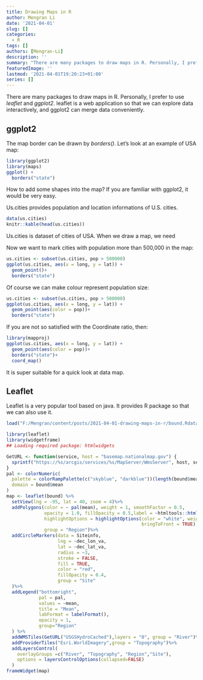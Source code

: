 ```yaml
---
title: Drawing Maps in R
author: Mengran Li
date: '2021-04-01'
slug: []
categories:
  - R
tags: []
authors: [Mengran-Li]
description: ''
summary: "There are many packages to draw maps in R. Personally, I prefer to use *leaflet* and *ggplot2*. leaflet is a web application so that we can explore data interactively, and ggplot2 can merge data conveniently."
featuredImage: ''
lastmod: '2021-04-01T19:20:23+01:00'
series: []
---
```


There are many packages to draw maps in R. Personally, I prefer to use *leaflet* and *ggplot2*. leaflet is a web application so that we can explore data interactively, and ggplot2 can merge data conveniently.

## ggplot2

The map border can be drawn by *borders()*. Let's look at an example of USA map:

```r
library(ggplot2)
library(maps)
ggplot() +
  borders("state")
```

How to add some shapes into the map? If you are familiar with ggplot2, it would be very easy.

Us.cities provides population and location informations of U.S. cities.

```r
data(us.cities)
knitr::kable(head(us.cities))
```

Us.cities is dataset of cities of USA. When we draw a map, we need 

Now we want to mark cities with population more than 500,000 in the map:

```r
us.cities <- subset(us.cities, pop > 500000)
ggplot(us.cities, aes(x = long, y = lat)) +
  geom_point()+
  borders("state")
```
Of course we can make colour represent population size:

```r
us.cities <- subset(us.cities, pop > 500000)
ggplot(us.cities, aes(x = long, y = lat)) +
  geom_point(aes(color = pop))+
  borders("state")
```

If you are not so satisfied with the Coordinate ratio, then:

```r
library(mapproj)
ggplot(us.cities, aes(x = long, y = lat)) +
  geom_point(aes(color = pop))+
  borders("state")+
  coord_map()
```
It is super suitable for a quick look at data map.

## Leaflet

Leaflet is a very popular tool based on java. It provides R package so that we can also use it.


```r
load("F:/Mengran/content/posts/2021-04-01-drawing-maps-in-r/bound.Rdata")
```

```r
library(leaflet)
library(widgetframe)
## Loading required package: htmlwidgets

GetURL <- function(service, host = "basemap.nationalmap.gov") {
  sprintf("https://%s/arcgis/services/%s/MapServer/WmsServer", host, service)
}
pal <- colorNumeric(
  palette = colorRampPalette(c("skyblue", "darkblue"))(length(bound$mean)),
  domain = bound$mean
)
map <- leaflet(bound) %>%
  setView(lng = -95, lat = 40, zoom = 4)%>%
  addPolygons(color = ~ pal(mean), weight = 1, smoothFactor = 0.5,
              opacity = 1.0, fillOpacity = 0.5,label = ~htmltools::htmlEscape(paste(huc2, name)),
              highlightOptions = highlightOptions(color = "white", weight = 2,
                                                  bringToFront = TRUE),
              group = "Region")%>%
  addCircleMarkers(data = Siteinfo,
                   lng = ~dec_lon_va,
                   lat = ~dec_lat_va,
                   radius = ~3,
                   stroke = FALSE,
                   fill = TRUE,
                   color = "red",
                   fillOpacity = 0.4,
                   group = "Site"
  )%>%
  addLegend("bottomright",
            pal = pal,
            values = ~mean,
            title = "Mean",
            labFormat = labelFormat(),
            opacity = 1,
            group="Region"
  ) %>%
  addWMSTiles(GetURL("USGSHydroCached"),layers = "0", group = "River")%>%
  addProviderTiles("Esri.WorldImagery",group = "Topography")%>%
  addLayersControl(
    overlayGroups =c("River", "Topography", "Region","Site"),
    options = layersControlOptions(collapsed=FALSE)
  )
frameWidget(map)
```


